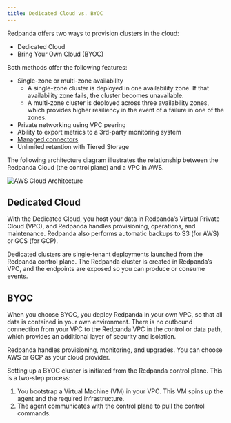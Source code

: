```yaml
---
title: Dedicated Cloud vs. BYOC
---
```


<head>
    <meta name="title" content="Redpanda Cloud Overview | Redpanda Docs"/>
    <meta name="description" content="Redpanda Cloud offers two ways to create a cluster: Dedicated Cloud and Bring Your Own Cloud (BYOC)."/>
</head>

Redpanda offers two ways to provision clusters in the cloud:
* Dedicated Cloud
* Bring Your Own Cloud (BYOC)

Both methods offer the following features:
* Single-zone or multi-zone availability
    * A single-zone cluster is deployed in one availability zone. If that availability zone fails, the cluster becomes unavailable.
    * A multi-zone cluster is deployed across three availability zones, which provides higher resiliency in the event of a failure in one of the zones.
* Private networking using VPC peering
* Ability to export metrics to a 3rd-party monitoring system
* [Managed connectors](../managed-connectors)
* Unlimited retention with Tiered Storage

The following architecture diagram illustrates the relationship between the Redpanda Cloud (the control plane) and a VPC in AWS.

![AWS Cloud Architecture](../../../../static/img/control-plane.png)

## Dedicated Cloud

With the Dedicated Cloud, you host your data in Redpanda’s Virtual Private Cloud (VPC), and Redpanda handles provisioning, operations, and maintenance. Redpanda also performs automatic backups to S3 (for AWS) or GCS (for GCP).

Dedicated clusters are single-tenant deployments launched from the Redpanda control plane. The Redpanda cluster is created in Redpanda’s VPC, and the endpoints are exposed so you can produce or consume events. 

## BYOC

When you choose BYOC, you deploy Redpanda in your own VPC, so that all data is contained in your own environment. There is no outbound connection from your VPC to the Redpanda VPC in the control or data path, which provides an additional layer of security and isolation. 

Redpanda handles provisioning, monitoring, and upgrades. You can choose AWS or GCP as your cloud provider.

Setting up a BYOC cluster is initiated from the Redpanda control plane. This is a two-step process:
1. You bootstrap a Virtual Machine (VM) in your VPC. This VM spins up the agent and the required infrastructure.
2. The agent communicates with the control plane to pull the control commands.